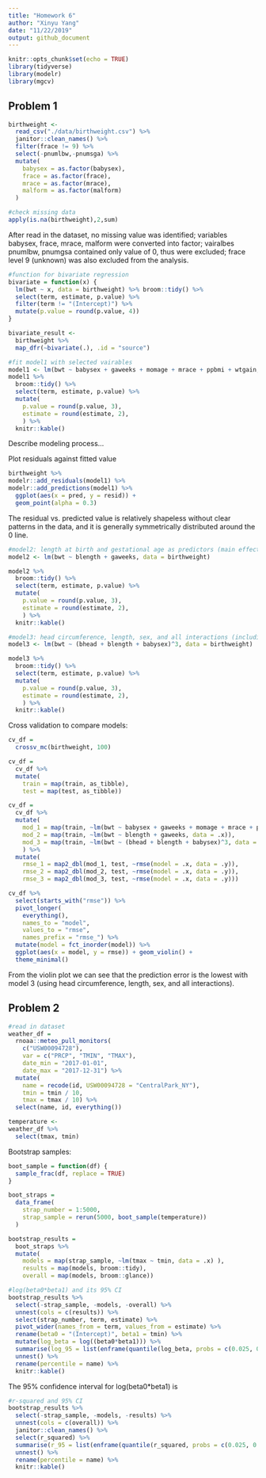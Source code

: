 ```yaml
---
title: "Homework 6"
author: "Xinyu Yang"
date: "11/22/2019"
output: github_document
---
```


```r
knitr::opts_chunk$set(echo = TRUE)
library(tidyverse)
library(modelr)
library(mgcv)
```

## Problem 1

```r
birthweight <-
  read_csv("./data/birthweight.csv") %>% 
  janitor::clean_names() %>% 
  filter(frace != 9) %>% 
  select(-pnumlbw,-pnumsga) %>% 
  mutate(
    babysex = as.factor(babysex),
    frace = as.factor(frace),
    mrace = as.factor(mrace),
    malform = as.factor(malform)
  )

#check missing data
apply(is.na(birthweight),2,sum)
```

After read in the dataset, no missing value was identified; variables babysex, frace, mrace, malform were converted into factor; vairalbes pnumlbw, pnumgsa contained only value of 0, thus were excluded; frace level 9 (unknown) was also excluded from the analysis.

```r
#function for bivariate regression
bivariate = function(x) {
  lm(bwt ~ x, data = birthweight) %>% broom::tidy() %>% 
  select(term, estimate, p.value) %>% 
  filter(term != "(Intercept)") %>% 
  mutate(p.value = round(p.value, 4))
}

bivariate_result <-
  birthweight %>% 
  map_dfr(~bivariate(.), .id = "source")

#fit model1 with selected vairables
model1 <- lm(bwt ~ babysex + gaweeks + momage + mrace + ppbmi + wtgain, data = birthweight) 
model1 %>% 
  broom::tidy() %>% 
  select(term, estimate, p.value) %>% 
  mutate(
    p.value = round(p.value, 3),
    estimate = round(estimate, 2),
    ) %>% 
  knitr::kable()
```

Describe modeling process...


Plot residuals against fitted value
```r
birthweight %>% 
modelr::add_residuals(model1) %>% 
modelr::add_predictions(model1) %>% 
  ggplot(aes(x = pred, y = resid)) +
  geom_point(alpha = 0.3)

```

The residual vs. predicted value is relatively shapeless without clear patterns in the data, and it is generally symmetrically distributed around the 0 line.

```r
#model2: length at birth and gestational age as predictors (main effects only)
model2 <- lm(bwt ~ blength + gaweeks, data = birthweight) 

model2 %>% 
  broom::tidy() %>% 
  select(term, estimate, p.value) %>% 
  mutate(
    p.value = round(p.value, 3),
    estimate = round(estimate, 2),
    ) %>% 
  knitr::kable()

#model3: head circumference, length, sex, and all interactions (including the three-way interaction)
model3 <- lm(bwt ~ (bhead + blength + babysex)^3, data = birthweight)

model3 %>% 
  broom::tidy() %>% 
  select(term, estimate, p.value) %>% 
  mutate(
    p.value = round(p.value, 3),
    estimate = round(estimate, 2),
    ) %>% 
  knitr::kable()
```

Cross validation to compare models:
```r
cv_df = 
  crossv_mc(birthweight, 100)

cv_df =
  cv_df %>% 
  mutate(
    train = map(train, as_tibble),
    test = map(test, as_tibble))

cv_df = 
  cv_df %>% 
  mutate(
    mod_1 = map(train, ~lm(bwt ~ babysex + gaweeks + momage + mrace + ppbmi + wtgain, data = .x)),
    mod_2 = map(train, ~lm(bwt ~ blength + gaweeks, data = .x)),
    mod_3 = map(train, ~lm(bwt ~ (bhead + blength + babysex)^3, data = .x))
    ) %>% 
  mutate(
    rmse_1 = map2_dbl(mod_1, test, ~rmse(model = .x, data = .y)),
    rmse_2 = map2_dbl(mod_2, test, ~rmse(model = .x, data = .y)),
    rmse_3 = map2_dbl(mod_3, test, ~rmse(model = .x, data = .y)))

cv_df %>% 
  select(starts_with("rmse")) %>% 
  pivot_longer(
    everything(),
    names_to = "model", 
    values_to = "rmse",
    names_prefix = "rmse_") %>% 
  mutate(model = fct_inorder(model)) %>% 
  ggplot(aes(x = model, y = rmse)) + geom_violin() +
  theme_minimal()
```

From the violin plot we can see that the prediction error is the lowest with model 3 (using head circumference, length, sex, and all interactions).

## Problem 2
```r
#read in dataset
weather_df = 
  rnoaa::meteo_pull_monitors(
    c("USW00094728"),
    var = c("PRCP", "TMIN", "TMAX"), 
    date_min = "2017-01-01",
    date_max = "2017-12-31") %>%
  mutate(
    name = recode(id, USW00094728 = "CentralPark_NY"),
    tmin = tmin / 10,
    tmax = tmax / 10) %>%
  select(name, id, everything())

temperature <-
weather_df %>% 
  select(tmax, tmin)

```

Bootstrap samples:
```r
boot_sample = function(df) {
  sample_frac(df, replace = TRUE)
}

boot_straps = 
  data_frame(
    strap_number = 1:5000,
    strap_sample = rerun(5000, boot_sample(temperature))
  )

bootstrap_results = 
  boot_straps %>% 
  mutate(
    models = map(strap_sample, ~lm(tmax ~ tmin, data = .x) ),
    results = map(models, broom::tidy),
    overall = map(models, broom::glance)) 

#log(beta0*beta1) and its 95% CI
bootstrap_results %>% 
  select(-strap_sample, -models, -overall) %>% 
  unnest(cols = c(results)) %>% 
  select(strap_number, term, estimate) %>% 
  pivot_wider(names_from = term, values_from = estimate) %>% 
  rename(beta0 = "(Intercept)", beta1 = tmin) %>% 
  mutate(log_beta = log((beta0*beta1))) %>% 
  summarise(log_95 = list(enframe(quantile(log_beta, probs = c(0.025, 0.5, 0.975))))) %>% 
  unnest() %>% 
  rename(percentile = name) %>% 
  knitr::kable()
```

The 95% confidence interval for log(beta0*beta1) is 

```r
#r-squared and 95% CI
bootstrap_results %>% 
  select(-strap_sample, -models, -results) %>% 
  unnest(cols = c(overall)) %>% 
  janitor::clean_names() %>% 
  select(r_squared) %>% 
  summarise(r_95 = list(enframe(quantile(r_squared, probs = c(0.025, 0.5, 0.975))))) %>% 
  unnest() %>% 
  rename(percentile = name) %>% 
  knitr::kable()
```

